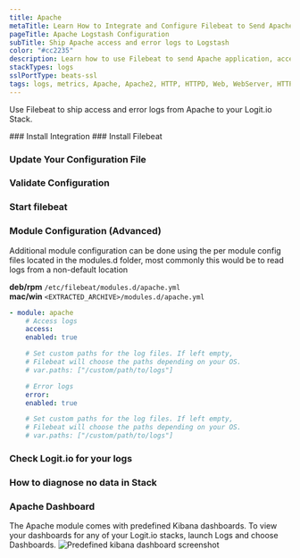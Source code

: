 ```yaml
---
title: Apache
metaTitle: Learn How to Integrate and Configure Filebeat to Send Apache Logs
pageTitle: Apache Logstash Configuration
subTitle: Ship Apache access and error logs to Logstash
color: "#cc2235"
description: Learn how to use Filebeat to send Apache application, access or error logs to your Logit.io stacks. Configure Filebeat to send Apache logs to ELK.
stackTypes: logs
sslPortType: beats-ssl
tags: logs, metrics, Apache, Apache2, HTTP, HTTPD, Web, WebServer, HTTP
---
```


Use Filebeat to ship access and error logs from Apache to your Logit.io Stack.

<Steps>
  ### Install Integration
  <InstallIntegration/>
  ### Install Filebeat

  <InstallFilebeat />

  ### Update Your Configuration File

  <UpdateFilebeatConfigFile />

  ### Validate Configuration
  
  <ValidateBeat beatname="filebeat" />

  ### Start filebeat

  <StartFilebeat />

  ### Module Configuration (Advanced)

  Additional module configuration can be done using the per module config files located in the modules.d folder, most commonly this would be to read logs from a non-default location
          
  __deb/rpm__ `/etc/filebeat/modules.d/apache.yml`  
  __mac/win__ `<EXTRACTED_ARCHIVE>/modules.d/apache.yml`

  ```yml copy
  - module: apache
      # Access logs
      access:
      enabled: true

      # Set custom paths for the log files. If left empty,
      # Filebeat will choose the paths depending on your OS.
      # var.paths: ["/custom/path/to/logs"]

      # Error logs
      error:
      enabled: true

      # Set custom paths for the log files. If left empty,
      # Filebeat will choose the paths depending on your OS.
      # var.paths: ["/custom/path/to/logs"]
  ```
  ### Check Logit.io for your logs
  <LaunchStack utmMedium="logs" utmCampaign="apache" source="apache" />

  ### How to diagnose no data in Stack

  <DiagnoseNoData />

  ### Apache Dashboard

  The Apache module comes with predefined Kibana dashboards. To view your dashboards for any of your Logit.io stacks, launch Logs and choose Dashboards.
  ![Predefined kibana dashboard screenshot](@/images/integrations/filebeat/apache.png)
          
</Steps>